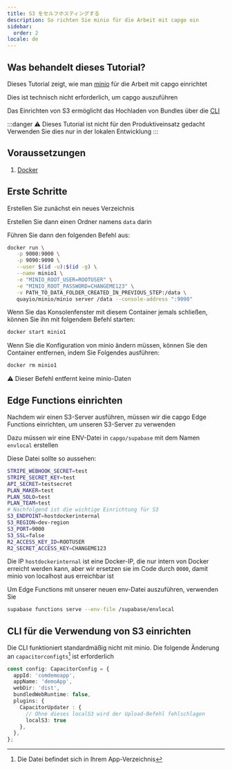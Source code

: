 ```yaml
---
title: S3 をセルフホスティングする
description: So richten Sie minio für die Arbeit mit capgo ein
sidebar:
  order: 2
locale: de
---
```


## Was behandelt dieses Tutorial?

Dieses Tutorial zeigt, wie man [minio](https://minio/) für die Arbeit mit capgo einrichtet

Dies ist technisch nicht erforderlich, um capgo auszuführen

Das Einrichten von S3 ermöglicht das Hochladen von Bundles über die [CLI](/docs/cli/commands/)

:::danger
⚠️ Dieses Tutorial ist nicht für den Produktiveinsatz gedacht\
Verwenden Sie dies nur in der lokalen Entwicklung
:::

## Voraussetzungen

1. [Docker](https://wwwdockercom/)

## Erste Schritte

Erstellen Sie zunächst ein neues Verzeichnis

Erstellen Sie dann einen Ordner namens `data` darin

Führen Sie dann den folgenden Befehl aus:
```bash
docker run \
   -p 9000:9000 \
   -p 9090:9090 \
   --user $(id -u):$(id -g) \
   --name minio1 \
   -e "MINIO_ROOT_USER=ROOTUSER" \
   -e "MINIO_ROOT_PASSWORD=CHANGEME123" \
   -v PATH_TO_DATA_FOLDER_CREATED_IN_PREVIOUS_STEP:/data \
   quayio/minio/minio server /data --console-address ":9090"
```

Wenn Sie das Konsolenfenster mit diesem Container jemals schließen, können Sie ihn mit folgendem Befehl starten:
```bash
docker start minio1
```

Wenn Sie die Konfiguration von minio ändern müssen, können Sie den Container entfernen, indem Sie Folgendes ausführen:
```bash
docker rm minio1
```
⚠️ Dieser Befehl entfernt keine minio-Daten

## Edge Functions einrichten

Nachdem wir einen S3-Server ausführen, müssen wir die capgo Edge Functions einrichten, um unseren S3-Server zu verwenden

Dazu müssen wir eine ENV-Datei in `capgo/supabase` mit dem Namen `envlocal` erstellen

Diese Datei sollte so aussehen:
```bash
STRIPE_WEBHOOK_SECRET=test
STRIPE_SECRET_KEY=test
API_SECRET=testsecret
PLAN_MAKER=test
PLAN_SOLO=test
PLAN_TEAM=test
# Nachfolgend ist die wichtige Einrichtung für S3
S3_ENDPOINT=hostdockerinternal
S3_REGION=dev-region
S3_PORT=9000
S3_SSL=false
R2_ACCESS_KEY_ID=ROOTUSER
R2_SECRET_ACCESS_KEY=CHANGEME123
```

Die IP `hostdockerinternal` ist eine Docker-IP, die nur intern von Docker erreicht werden kann, aber wir ersetzen sie im Code durch `0000`, damit minio von localhost aus erreichbar ist

Um Edge Functions mit unserer neuen env-Datei auszuführen, verwenden Sie
```bash
supabase functions serve --env-file /supabase/envlocal
```

## CLI für die Verwendung von S3 einrichten

Die CLI funktioniert standardmäßig nicht mit minio. Die folgende Änderung an `capacitorconfigts`[^1] ist erforderlich
```ts
const config: CapacitorConfig = {
  appId: 'comdemoapp',
  appName: 'demoApp',
  webDir: 'dist',
  bundledWebRuntime: false,
  plugins: {
    CapacitorUpdater : {
      // Ohne dieses localS3 wird der Upload-Befehl fehlschlagen
      localS3: true
    },
  },
};
```

[^1]: Die Datei befindet sich in Ihrem App-Verzeichnis